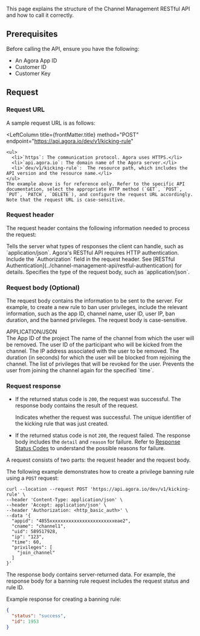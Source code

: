 

This page explains the structure of the Channel Management RESTful API and how to call it correctly.
<RestAPILayout>

## Prerequisites

Before calling the API, ensure you have the following:

- An Agora App ID
- Customer ID
- Customer Key

## Request

###  Request URL

A sample request URL is as follows:

  <LeftColumn
    title={frontMatter.title}
    method="POST"
    endpoint="https://api.agora.io/dev/v1/kicking-rule"
  >

    <ul>
      <li>`https`: The communication protocol. Agora uses HTTPS.</li>
      <li>`api.agora.io`: The domain name of the Agora server.</li>
      <li>`dev/v1/kicking-rule`:  The resource path, which includes the API version and the resource name.</li>
    </ul>
    The example above is for reference only. Refer to the specific API documentation, select the appropriate HTTP method (`GET`, `POST`, `PUT`, `PATCH`, `DELETE`), and configure the request URL accordingly. Note that the request URL is case-sensitive.

### Request header

The request header contains the following information needed to process the request:

<ParameterList title="HEADER" required={true}>
  <Parameter name="Accept" type="strung" required={true}>
    Tells the server what types of responses the client can handle, such as `application/json`.
  </Parameter>
  <Parameter name="Authorization" type="string" required={true}>
    Agora's RESTful API requires HTTP authentication. Include the `Authorization` field in the request header. See [RESTful Authentication](../channel-management-api/restful-authentication) for details.  
  </Parameter>
  <Parameter name="Content-Type" type="string" required={true}>
    Specifies the type of the request body, such as `application/json`.
  </Parameter>
</ParameterList>

### Request body (Optional)

The request body contains the information to be sent to the server. For example, to create a new rule to ban user privileges, include the relevant information, such as the app ID, channel name, user ID, user IP, ban duration, and the banned privileges. The request body is case-sensitive.

<div class="api-mime-type">APPLICATION/JSON</div>

<ParameterList title="BODY" required={true}>

  <Parameter name="appid" type="string" required={true}>
    The App ID of the project
  </Parameter>

  <Parameter name="cname" type="string" required={true}>
    The name of the channel from which the user will be removed.
  </Parameter>

  <Parameter name="uid" type="integer" required={false}>
    The user ID of the participant who will be kicked from the channel.
  </Parameter>

  <Parameter name="ip" type="string" required={false}>
    The IP address associated with the user to be removed.
  </Parameter>

  <Parameter name="time" type="integer" required={true}>
    The duration (in seconds) for which the user will be blocked from rejoining the channel.
  </Parameter>

  <Parameter name="privileges" type="array[string]" required={true}>
    The list of privileges that will be revoked for the user.
    <Parameter name="join_channel" type="string" required={true}>
      Prevents the user from joining the channel again for the specified `time`.
    </Parameter>
  </Parameter>
</ParameterList>


### Request response

- If the returned status code is `200`, the request was successful. The response body contains the result of the request.

  <ParameterList title="OK">
    <Parameter 
      name="status" 
      type="string" 
      possibleValues="success, failed"
    >
      Indicates whether the request was successful.
    </Parameter>
    <Parameter name="id" type="integer">
      The unique identifier of the kicking rule that was just created.
    </Parameter>
  </ParameterList>

- If the returned status code is not `200`, the request failed. The response body includes the `detail` and `reason` for failure. Refer to [Response Status Codes](response-status-code) to understand the possible reasons for failure.

</LeftColumn>

<RightColumn>

<Section title="Request structure">
A request consists of two parts: the request header and the request body.

The following example demonstrates how to create a privilege banning rule using a `POST` request:
</Section>

<Section title="Request example">

```shell
curl --location --request POST 'https://api.agora.io/dev/v1/kicking-rule' \
--header 'Content-Type: application/json' \
--header 'Accept: application/json' \
--header 'Authorization: <http_basic_auth>' \
--data '{
  "appid": "4855xxxxxxxxxxxxxxxxxxxxxxxxeae2",
  "cname": "channel1",
  "uid": 589517928,
  "ip": "123",
  "time": 60,
  "privileges": [
    "join_channel"
  ]
}'
```

</Section>
<Section title="Response example">

The response body contains server-returned data. For example, the response body for a banning rule request includes the request status and rule ID.

Example response for creating a banning rule:

```json
{
  "status": "success",
  "id": 1953
}
```

</Section>
  </RightColumn>

</RestAPILayout>
